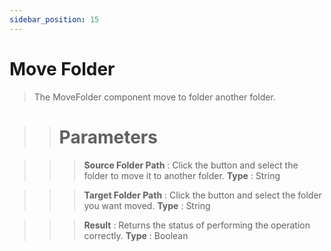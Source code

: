 ```yaml
---
sidebar_position: 15
---
```


# Move Folder

> The MoveFolder component move to folder another folder.

> > # Parameters

> > > **Source Folder Path** : Click the button and select the folder to move it to another folder. **Type** : String

> > > **Target Folder Path** : Click the button and select the folder you want moved. **Type** : String

> > > **Result** : Returns the status of performing the operation correctly. **Type** : Boolean
